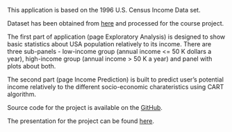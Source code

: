 
This application is based on the 1996 U.S. Census Income Data set.

Dataset has been obtained from [here](http://archive.ics.uci.edu/ml/datasets/Census+Income) and processed for the course project. 

The first part of application (page Exploratory Analysis) is designed to show basic statistics about USA population relatively to its income. There are three sub-panels - low-income group (annual income <= 50 K dollars a year), high-income group (annual income > 50 K a year) and panel with plots about both.

The second part (page Income Prediction) is built to predict user's potential income relatively to the different socio-economic charateristics using CART algorithm.

Source code for the project is available on the [GitHub](https://github.com/Griefberg/DevDataProd-CourseProject).

The presentation for the project can be found [here](http://rpubs.com/Griefberg/67727).


